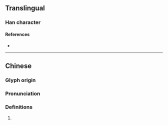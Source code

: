 {{character info/new}}
==Translingual==

===Han character===
{{Han char|rn=86|rad=火|as=06|sn=10|four=98861|canj=FOMR|ids=⿰火合}}

====References====
* {{Han ref|kx=0670.190|dkj=19015|hdz=32200.130|uh=70DA|ud=28890|bh=D27A|bd=53882}}

----

==Chinese==
{{zh-forms}}

===Glyph origin===
{{Han etym}}

===Pronunciation===
{{zh-pron
|m=xiá
|c=hap6,saap3
|mc=y
|oc=y
|cat=
}}

===Definitions===
{{zh-hanzi}}

# {{rfdef|zh}}